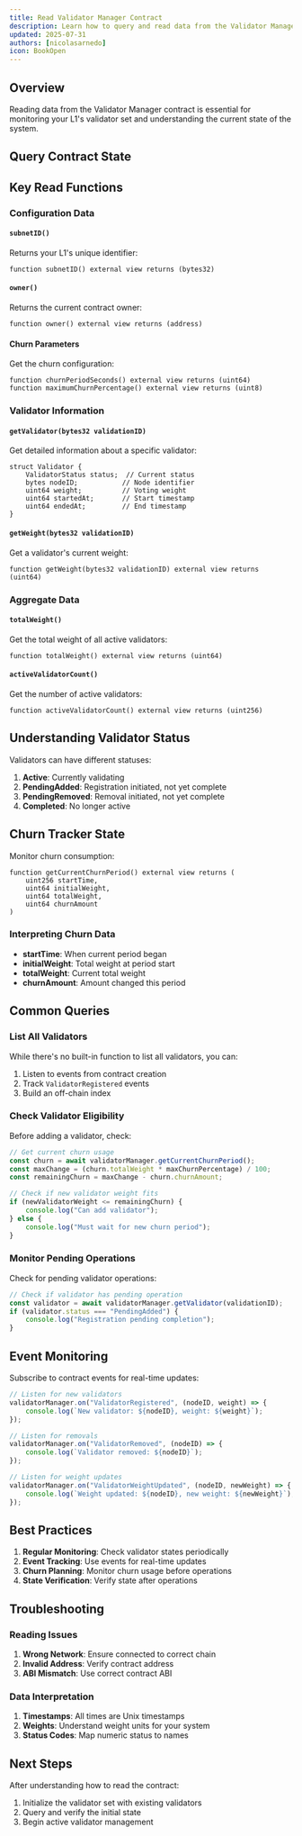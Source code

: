 ```yaml
---
title: Read Validator Manager Contract
description: Learn how to query and read data from the Validator Manager
updated: 2025-07-31
authors: [nicolasarnedo]
icon: BookOpen
---
```




## Overview

Reading data from the Validator Manager contract is essential for monitoring your L1's validator set and understanding the current state of the system.

## Query Contract State



<ToolboxMdxWrapper walletMode="l1">
    <ReadContract />
</ToolboxMdxWrapper>

## Key Read Functions

### Configuration Data

#### `subnetID()`
Returns your L1's unique identifier:
```solidity
function subnetID() external view returns (bytes32)
```

#### `owner()`
Returns the current contract owner:
```solidity
function owner() external view returns (address)
```

#### Churn Parameters
Get the churn configuration:
```solidity
function churnPeriodSeconds() external view returns (uint64)
function maximumChurnPercentage() external view returns (uint8)
```

### Validator Information

#### `getValidator(bytes32 validationID)`
Get detailed information about a specific validator:
```solidity
struct Validator {
    ValidatorStatus status;  // Current status
    bytes nodeID;           // Node identifier
    uint64 weight;          // Voting weight
    uint64 startedAt;       // Start timestamp
    uint64 endedAt;         // End timestamp
}
```

#### `getWeight(bytes32 validationID)`
Get a validator's current weight:
```solidity
function getWeight(bytes32 validationID) external view returns (uint64)
```

### Aggregate Data

#### `totalWeight()`
Get the total weight of all active validators:
```solidity
function totalWeight() external view returns (uint64)
```

#### `activeValidatorCount()`
Get the number of active validators:
```solidity
function activeValidatorCount() external view returns (uint256)
```

## Understanding Validator Status

Validators can have different statuses:

1. **Active**: Currently validating
2. **PendingAdded**: Registration initiated, not yet complete
3. **PendingRemoved**: Removal initiated, not yet complete
4. **Completed**: No longer active

## Churn Tracker State

Monitor churn consumption:

```solidity
function getCurrentChurnPeriod() external view returns (
    uint256 startTime,
    uint64 initialWeight,
    uint64 totalWeight,
    uint64 churnAmount
)
```

### Interpreting Churn Data

- **startTime**: When current period began
- **initialWeight**: Total weight at period start
- **totalWeight**: Current total weight
- **churnAmount**: Amount changed this period

## Common Queries

### List All Validators
While there's no built-in function to list all validators, you can:
1. Listen to events from contract creation
2. Track `ValidatorRegistered` events
3. Build an off-chain index

### Check Validator Eligibility
Before adding a validator, check:
```javascript
// Get current churn usage
const churn = await validatorManager.getCurrentChurnPeriod();
const maxChange = (churn.totalWeight * maxChurnPercentage) / 100;
const remainingChurn = maxChange - churn.churnAmount;

// Check if new validator weight fits
if (newValidatorWeight <= remainingChurn) {
    console.log("Can add validator");
} else {
    console.log("Must wait for new churn period");
}
```

### Monitor Pending Operations
Check for pending validator operations:
```javascript
// Check if validator has pending operation
const validator = await validatorManager.getValidator(validationID);
if (validator.status === "PendingAdded") {
    console.log("Registration pending completion");
}
```

## Event Monitoring

Subscribe to contract events for real-time updates:

```javascript
// Listen for new validators
validatorManager.on("ValidatorRegistered", (nodeID, weight) => {
    console.log(`New validator: ${nodeID}, weight: ${weight}`);
});

// Listen for removals
validatorManager.on("ValidatorRemoved", (nodeID) => {
    console.log(`Validator removed: ${nodeID}`);
});

// Listen for weight updates
validatorManager.on("ValidatorWeightUpdated", (nodeID, newWeight) => {
    console.log(`Weight updated: ${nodeID}, new weight: ${newWeight}`);
});
```

## Best Practices

1. **Regular Monitoring**: Check validator states periodically
2. **Event Tracking**: Use events for real-time updates
3. **Churn Planning**: Monitor churn usage before operations
4. **State Verification**: Verify state after operations

## Troubleshooting

### Reading Issues

1. **Wrong Network**: Ensure connected to correct chain
2. **Invalid Address**: Verify contract address
3. **ABI Mismatch**: Use correct contract ABI

### Data Interpretation

1. **Timestamps**: All times are Unix timestamps
2. **Weights**: Understand weight units for your system
3. **Status Codes**: Map numeric status to names

## Next Steps

After understanding how to read the contract:
1. Initialize the validator set with existing validators
2. Query and verify the initial state
3. Begin active validator management